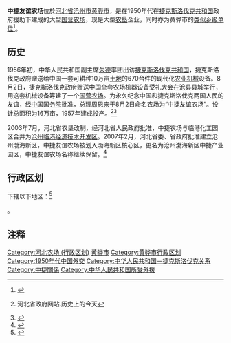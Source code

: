 {{中国乡级行政区|13/09/83/205/000}}
'''中捷友谊农场'''位於[[河北省|河北省]][[沧州市|沧州市]][[黄骅市|黄骅市]]，是在1950年代在[[捷克斯洛伐克社会主义共和国|捷克斯洛伐克共和国]]政府援助下建成的大型[[国营农场|国营农场]]，现是大型[[农垦|农垦]]企业，同时亦为黄骅市的[[类似乡级单位|类似乡级单位]]<ref>{{PRC admin/ref sgc|{{PRC admin/parent|13/09/83/401/000}}}}</ref>。

== 历史 ==
{{see also|中捷关系}}
1956年初，中华人民共和国副主席[[朱德|朱德]]率团出访[[捷克斯洛伐克社会主义共和国|捷克斯洛伐克共和国]]，捷克斯洛伐克政府赠送给中国一套可耕种10万亩[[土地|土地]]的670台件的现代化[[农业机械|农业机械]]设备。8月2日，捷克斯洛伐克政府赠送中国全套农场机器设备受礼大会在[[沧县|沧县]]县城举行，用这套机械设备筹建了一个[[国营农场|国营农场]]。为永久纪念中国和捷克斯洛伐克两国人民的友谊，经[[中华人民共和国国务院|中国国务院]]批准，总理[[周恩来|周恩来]]于8月2日命名农场为“中捷友谊农场”。设计总面积为16万亩，1957年建成投产。<ref>{{cite web |url=http://www.hebei.gov.cn/article/20100802/1544962.htm |title=存档副本 |accessdate=2011-12-16 |deadurl=yes |archiveurl=https://archive.is/20120801060257/http://www.hebei.gov.cn/article/20100802/1544962.htm |archivedate=2012-08-01 }} 河北省政府网站.历史上的今天</ref><ref>{{cite web|url=http://www.he.xinhuanet.com/zjyync/ncgk/web2.htm|title=友好往来|accessdate=2021-08-20|archive-date=2021-08-20|archive-url=https://web.archive.org/web/20210820074242/http://www.he.xinhuanet.com/zjyync/ncgk/web2.htm|dead-url=no}}</ref>

2003年7月，河北省农垦改制，经河北省人民政府批准，中捷农场与临港化工园区合并为[[沧州临港经济技术开发区|沧州临港经济技术开发区]]。2007年2月，河北省委、省政府批准建立沧州渤海新区，中捷友谊农场被划入渤海新区核心区，更名为沧州渤海新区中捷产业园区，中捷友谊农场名称继续保留。<ref>{{cite web|url=http://zwgk.cangzhou.gov.cn/article5.jsp?infoId=35143|title=中捷产业园区（中捷友谊农场）概况|accessdate=2021-08-20|archive-date=2021-08-20|archive-url=https://web.archive.org/web/20210820074702/http://zwgk.cangzhou.gov.cn/article5.jsp?infoId=35143|dead-url=no}}</ref>
== 行政区划 ==

下辖以下地区：<ref>{{PRC admin/ref sgc|13/09/83/401/000}}</ref>

{{PRC admin/children|13/09/83/401/000}}。

== 注释 ==

{{reflist}}

{{河北省沧州市黄骅市行政区划}}

[[Category:河北农场_(行政区划)|Category:河北农场 (行政区划)]]
[[Category:沧州类似乡级单位|黄骅市]]
[[Category:黄骅市行政区划|Category:黄骅市行政区划]]
[[Category:1950年代中国外交|Category:1950年代中国外交]]
[[Category:中华人民共和国－捷克斯洛伐克关系|Category:中华人民共和国－捷克斯洛伐克关系]]
[[Category:中捷關係|Category:中捷關係]]
[[Category:中华人民共和国所受外援|Category:中华人民共和国所受外援]]